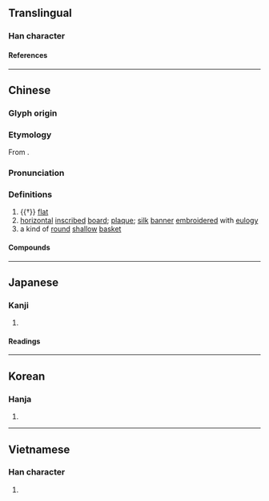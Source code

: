 {{character info}}
==Translingual==

===Han character===
{{Han char|rn=23|rad=匸|as=09|sn=11|four=71712|canj=SHSB,SISB|ids=⿷匚扁}}

====References====
{{Han ref|kx=0155.110|dkj=02689|dj=0347.240|hdz=10088.030|uh=533E}}

----

==Chinese==
{{zh-forms}}

===Glyph origin===
{{Han etym}}

===Etymology===
From {{och-l|扁|flat|id=3}}.

===Pronunciation===
{{zh-pron
|m=biǎn
|c=bin2
|h=pfs=pién
|md=
|mn=ml:pín/pián
|mn_note=pín - vernacular; pián - literary
|mn-t=bing2/biang2/biêng2
|mn-t_note=bing2 - vernacular; biang2/biêng2 - literary
|w=
|mc=y
|oc=y
|ma=Zh-biǎn.oga
|cat=a,n
}}

===Definitions===
{{zh-hanzi}}

# {{†}} [[flat]]
# [[horizontal]] [[inscribe]]d [[board]]; [[plaque]]; [[silk]] [[banner]] [[embroider]]ed with [[eulogy]]
# a kind of [[round]] [[shallow]] [[basket]]

====Compounds====
{{zh-der|匾額|牌匾|橫匾|賀匾|匾短|匾打側卓|匾扎|匾食|匾匾的|匾聯|匾窄|匾擔|躧匾稱鉈}}

----

==Japanese==

===Kanji===
{{ja-kanji|grade=|rs=匸09}}

# {{rfdef|ja|sort=匸09}}

====Readings====
{{ja-readings
|on=へん
|kun=うすい, ひらたい, がく
}}

----

==Korean==

===Hanja===
{{ko-hanja|편}}

# {{rfdef|ko|sort=匸09}}

----

==Vietnamese==

===Han character===
{{vi-readings|reading=[[biển]]|rs=匸09}}

# {{rfdef|vi|sort=匸09}}
